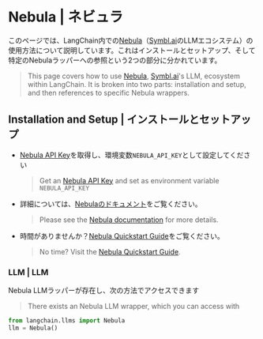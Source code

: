 # Nebula | ネビュラ

このページでは、LangChain内での[Nebula](https://symbl.ai/nebula)（[Symbl.ai](https://symbl.ai/)のLLMエコシステム）の使用方法について説明しています。これはインストールとセットアップ、そして特定のNebulaラッパーへの参照という2つの部分に分かれています。

> This page covers how to use [Nebula](https://symbl.ai/nebula), [Symbl.ai](https://symbl.ai/)'s LLM, ecosystem within LangChain.
> It is broken into two parts: installation and setup, and then references to specific Nebula wrappers.

## Installation and Setup | インストールとセットアップ

* [Nebula API Key](https://info.symbl.ai/Nebula_Private_Beta.html)を取得し、環境変数`NEBULA_API_KEY`として設定してください
  > Get an [Nebula API Key](https://info.symbl.ai/Nebula_Private_Beta.html) and set as environment variable `NEBULA_API_KEY`
* 詳細については、[Nebulaのドキュメント](https://docs.symbl.ai/docs/nebula-llm)をご覧ください。
  > Please see the [Nebula documentation](https://docs.symbl.ai/docs/nebula-llm) for more details.
* 時間がありませんか？[Nebula Quickstart Guide](https://docs.symbl.ai/docs/nebula-quickstart)をご覧ください。
  > No time? Visit the [Nebula Quickstart Guide](https://docs.symbl.ai/docs/nebula-quickstart).

### LLM | LLM

Nebula LLMラッパーが存在し、次の方法でアクセスできます

> There exists an Nebula LLM wrapper, which you can access with

```python
from langchain.llms import Nebula
llm = Nebula()
```

